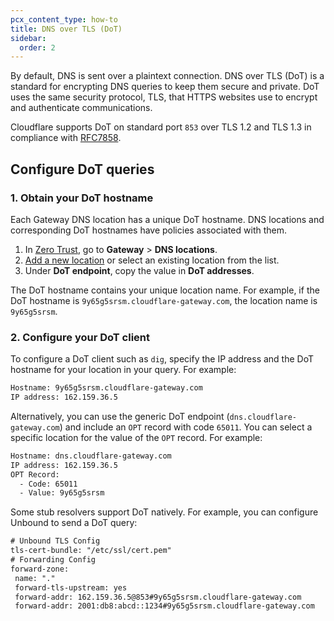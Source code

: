 ```yaml
---
pcx_content_type: how-to
title: DNS over TLS (DoT)
sidebar:
  order: 2
---
```


By default, DNS is sent over a plaintext connection. DNS over TLS (DoT) is a standard for encrypting DNS queries to keep them secure and private. DoT uses the same security protocol, TLS, that HTTPS websites use to encrypt and authenticate communications.

Cloudflare supports DoT on standard port `853` over TLS 1.2 and TLS 1.3 in compliance with [RFC7858](https://tools.ietf.org/html/rfc7858).

## Configure DoT queries

### 1. Obtain your DoT hostname

Each Gateway DNS location has a unique DoT hostname. DNS locations and corresponding DoT hostnames have policies associated with them.

1. In [Zero Trust](https://one.dash.cloudflare.com/), go to **Gateway** > **DNS locations**.
2. [Add a new location](/cloudflare-one/connections/connect-devices/agentless/dns/locations/) or select an existing location from the list.
3. Under **DoT endpoint**, copy the value in **DoT addresses**.

The DoT hostname contains your unique location name. For example, if the DoT hostname is `9y65g5srsm.cloudflare-gateway.com`, the location name is `9y65g5srsm`.

### 2. Configure your DoT client

To configure a DoT client such as `dig`, specify the IP address and the DoT hostname for your location in your query. For example:

```txt
Hostname: 9y65g5srsm.cloudflare-gateway.com
IP address: 162.159.36.5
```

Alternatively, you can use the generic DoT endpoint (`dns.cloudflare-gateway.com`) and include an `OPT` record with code `65011`. You can select a specific location for the value of the `OPT` record. For example:

```txt
Hostname: dns.cloudflare-gateway.com
IP address: 162.159.36.5
OPT Record:
  - Code: 65011
  - Value: 9y65g5srsm
```

Some stub resolvers support DoT natively. For example, you can configure Unbound to send a DoT query:

```txt
# Unbound TLS Config
tls-cert-bundle: "/etc/ssl/cert.pem"
# Forwarding Config
forward-zone:
 name: "."
 forward-tls-upstream: yes
 forward-addr: 162.159.36.5@853#9y65g5srsm.cloudflare-gateway.com
 forward-addr: 2001:db8:abcd::1234#9y65g5srsm.cloudflare-gateway.com
```
